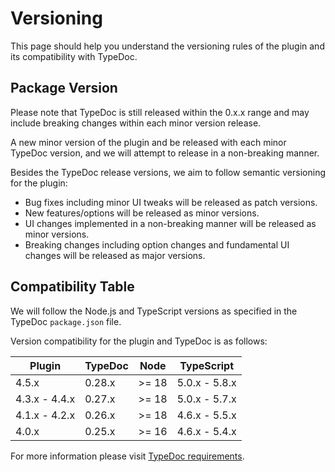 # Versioning

This page should help you understand the versioning rules of the plugin and its compatibility with TypeDoc.

## Package Version

Please note that TypeDoc is still released within the 0.x.x range and may include breaking changes within each minor version release.

A new minor version of the plugin and be released with each minor TypeDoc version, and we will attempt to release in a non-breaking manner.

Besides the TypeDoc release versions, we aim to follow semantic versioning for the plugin:

- Bug fixes including minor UI tweaks will be released as patch versions.
- New features/options will be released as minor versions.
- UI changes implemented in a non-breaking manner will be released as minor versions.
- Breaking changes including option changes and fundamental UI changes will be released as major versions.

## Compatibility Table

We will follow the Node.js and TypeScript versions as specified in the TypeDoc `package.json` file.

Version compatibility for the plugin and TypeDoc is as follows:

| Plugin        | TypeDoc | Node  | TypeScript    |
| ------------- | ------- | ----- | ------------- |
| 4.5.x         | 0.28.x  | >= 18 | 5.0.x - 5.8.x |
| 4.3.x - 4.4.x | 0.27.x  | >= 18 | 5.0.x - 5.7.x |
| 4.1.x - 4.2.x | 0.26.x  | >= 18 | 4.6.x - 5.5.x |
| 4.0.x         | 0.25.x  | >= 16 | 4.6.x - 5.4.x |

For more information please visit [TypeDoc requirements](https://typedoc.org/documents/Overview.html).
